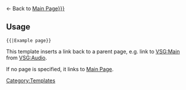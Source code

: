 <span class="hatnote noprint">&larr;&nbsp;Back to [[:{{{1|Main Page}}}]]</span><span class="noprint"><br /></span><noinclude>
== Usage ==
 {{{{PAGENAME}}<nowiki>|Example page}}</nowiki>
This template inserts a link back to a parent page, e.g. link to [[VSG:Main]] from [[VSG:Audio]].

If no page is specified, it links to [[Main Page]].

[[Category:Templates]]
</noinclude>